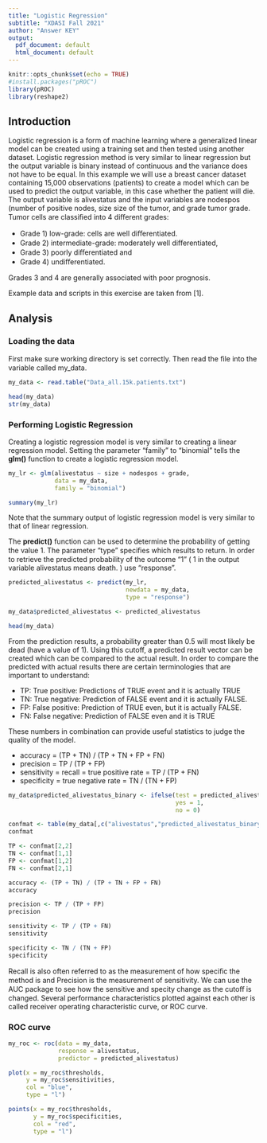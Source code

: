 ```yaml
---
title: "Logistic Regression"
subtitle: "XDASI Fall 2021"
author: "Answer KEY"
output:
  pdf_document: default
  html_document: default
---
```


```r
knitr::opts_chunk$set(echo = TRUE)
#install.packages("pROC")
library(pROC)
library(reshape2)
```

## Introduction

Logistic regression is a form of machine learning where a generalized linear model can be created using a training set and then tested using another dataset. Logistic regression method is very similar to linear regression but the output variable is binary instead of continuous and the variance does not have to be equal. In this example we will use a breast cancer dataset containing 15,000 observations (patients) to create a model which can be used to predict the output variable, in this case whether the patient will die. The output variable is alivestatus and the input variables are nodespos (number of positive nodes, size size of the tumor, and grade tumor grade. Tumor cells are classiﬁed into 4 diﬀerent grades:

*  Grade 1) low-grade: cells are well diﬀerentiated.
*  Grade 2) intermediate-grade: moderately well diﬀerentiated,
*  Grade 3) poorly diﬀerentiated and
*  Grade 4) undiﬀerentiated. 

Grades 3 and 4 are generally associated with poor prognosis.

Example data and scripts in this exercise are taken from [1].


## Analysis

### Loading the data

First make sure working directory is set correctly. Then read the ﬁle into the variable called my_data.

```r
my_data <- read.table("Data_all.15k.patients.txt")

head(my_data)
str(my_data)
```


### Performing Logistic Regression

Creating a logistic regression model is very similar to creating a linear regression model. Setting the parameter “family” to “binomial” tells the **glm()** function to create a logistic regression model.

```r
my_lr <- glm(alivestatus ~ size + nodespos + grade,
             data = my_data,
             family = "binomial")

summary(my_lr)

```

Note that the summary output of logistic regression model is very similar to that of linear regression. 

The **predict()** function can be used to determine the probability of getting the value 1. The parameter "type" speciﬁes which results to return. In order to retrieve the predicted probability of the outcome "1" ( 1 in the output variable alivestatus means death. ) use "response".

```r
predicted_alivestatus <- predict(my_lr,
                                 newdata = my_data,
                                 type = "response")

my_data$predicted_alivestatus <- predicted_alivestatus

head(my_data)
```

From the prediction results, a probability greater than 0.5 will most likely be dead (have a value of 1). Using this cutoff, a predicted result vector can be created which can be compared to the actual result. In order to compare the predicted with actual results there are certain terminologies that are important to understand:

* TP: True positive: Predictions of TRUE event and it is actually TRUE
* TN: True negative: Prediction of FALSE event and it is actually FALSE.
* FP: False positive: Prediction of TRUE even, but it is actually FALSE.
* FN: False negative: Prediction of FALSE even and it is TRUE

These numbers in combination can provide useful statistics to judge the quality of the model.

* accuracy = (TP + TN) / (TP + TN + FP + FN)
* precision = TP / (TP + FP)
* sensitivity = recall = true positive rate = TP / (TP + FN)
* specificity = true negative rate = TN / (TN + FP)

```r
my_data$predicted_alivestatus_binary <- ifelse(test = predicted_alivestatus >= 0.5,
                                               yes = 1,
                                               no = 0)

confmat <- table(my_data[,c("alivestatus","predicted_alivestatus_binary")]) 
confmat
```

```r
TP <- confmat[2,2]
TN <- confmat[1,1]
FP <- confmat[1,2]
FN <- confmat[2,1]

accuracy <- (TP + TN) / (TP + TN + FP + FN)
accuracy

precision <- TP / (TP + FP)
precision

sensitivity <- TP / (TP + FN)
sensitivity

specificity <- TN / (TN + FP)
specificity

```

Recall is also often referred to as the measurement of how speciﬁc the method is and Precision is the measurement of sensitivity. We can use the AUC package to see how the sensitive and specity change as the cutoﬀ is changed. Several performance characteristics plotted against each other is called receiver operating characteristic curve, or ROC curve.

### ROC curve

```r
my_roc <- roc(data = my_data,
              response = alivestatus, 
              predictor = predicted_alivestatus)

plot(x = my_roc$thresholds,
     y = my_roc$sensitivities,
     col = "blue",
     type = "l")

points(x = my_roc$thresholds,
       y = my_roc$specificities,
       col = "red",
       type = "l")
```


